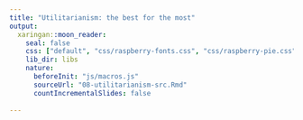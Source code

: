 ```yaml
---
title: "Utilitarianism: the best for the most"
output:
  xaringan::moon_reader:
    seal: false
    css: ["default", "css/raspberry-fonts.css", "css/raspberry-pie.css"]
    lib_dir: libs
    nature:
      beforeInit: "js/macros.js" 
      sourceUrl: "08-utilitarianism-src.Rmd"
      countIncrementalSlides: false
    
---
```

